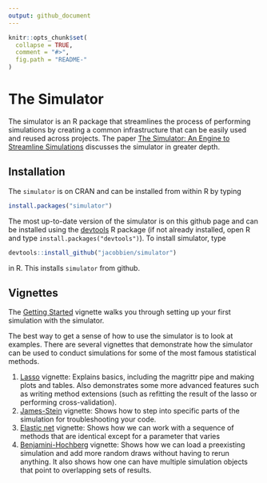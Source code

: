 ```yaml
---
output: github_document
---
```


<!-- README.md is generated from README.Rmd. Please edit this file -->

```r
knitr::opts_chunk$set(
  collapse = TRUE,
  comment = "#>",
  fig.path = "README-"
)
```

# The Simulator

The simulator is an R package that streamlines the process of performing simulations by creating a common infrastructure that can be easily used and reused across projects.  The paper [The Simulator: An Engine to Streamline Simulations](http://arxiv.org/abs/1607.00021) discusses the simulator in greater depth.

## Installation

The `simulator` is on CRAN and can be installed from within R by typing
```r
install.packages("simulator")
```
The most up-to-date version of the simulator is on this github page and can be installed using the [devtools](https://cran.r-project.org/package=devtools) R package (if not already installed, open R and type `install.packages("devtools")`). To install simulator, type

```r
devtools::install_github("jacobbien/simulator")
```
in R.  This installs `simulator` from github.

## Vignettes

The [Getting Started](https://cran.r-project.org/web/packages/simulator/vignettes/getting-started.html) vignette walks you through setting up your first simulation with the simulator.

The best way to get a sense of how to use the simulator is to look at examples.  There are several vignettes that demonstrate how the simulator can be used to conduct simulations for some of the most famous statistical methods.

1) [Lasso](https://cran.r-project.org/web/packages/simulator/vignettes/lasso.html) vignette: Explains basics, including the magrittr pipe and making plots and tables. Also demonstrates some more advanced features such as writing method extensions (such as refitting the result of the lasso or performing cross-validation).
2) [James-Stein](https://cran.r-project.org/web/packages/simulator/vignettes/james-stein.html) vignette: Shows how to step into specific parts of the simulation for troubleshooting your code.
3) [Elastic net](https://cran.r-project.org/web/packages/simulator/vignettes/elastic-net.html) vignette: Shows how we can work with a sequence of methods that are identical except for a parameter that varies
4) [Benjamini-Hochberg](https://cran.r-project.org/web/packages/simulator/vignettes/fdr.html) vignette: Shows how we can load a preexisting simulation and add more random draws without having to rerun anything.  It also shows how one can have multiple simulation objects that point to overlapping sets of results.


